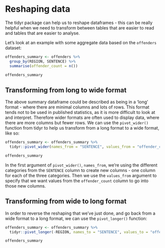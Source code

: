 # Reshaping data

The tidyr package can help us to reshape dataframes - this can be really helpful when we need to transform between tables that are easier to read and tables that are easier to analyse.

Let's look at an example with some aggregate data based on the `offenders` dataset:

```r
offenders_summary <- offenders %>%
  group_by(REGION, SENTENCE) %>%
  summarise(offender_count = n())

offenders_summary
```

## Transforming from long to wide format

The above summary dataframe could be described as being in a 'long' format - where there are minimal columns and lots of rows. This format tends not to be used in published statistics, as it is more difficult to look at and interpret. Therefore wider formats are often used to display data, where there are more columns but fewer rows. We can use the `pivot_wider()` function from tidyr to help us transform from a long format to a wide format, like so:

```r
offenders_summary <- offenders_summary %>%
  tidyr::pivot_wider(names_from = "SENTENCE", values_from = "offender_count")

offenders_summary
```
In the first argument of `pivot_wider()`, `names_from`, we're using the different categories from the `SENTENCE` column to create new columns - one column for each of the three categories. Then we use the `values_from` argument to specify that we want values from the `offender_count` column to go into those new columns.


## Transforming from wide to long format

In order to reverse the reshaping that we've just done, and go back from a wide format to a long format, we can use the `pivot_longer()` function:

```r
offenders_summary <- offenders_summary %>%
  tidyr::pivot_longer(-REGION, names_to = "SENTENCE", values_to = "offender_count")

offenders_summary
```







